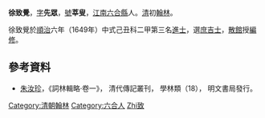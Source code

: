 '''徐致覺'''，[[表字|字]]'''先眾'''，[[號|號]]'''莘叟'''，[[江南省|江南]][[六合縣|六合縣]]人。[[清|清]]初[[翰林|翰林]]。

徐致覺於[[順治|順治]]六年（1649年）中式己丑科二甲第三名[[進士|進士]]，選[[庶吉士|庶吉士]]，[[散館|散館]]授[[編修|編修]]。

==參考資料==
*[[朱汝珍|朱汝珍]]，《詞林輯略·卷一》， 清代傳記叢刊， 學林類（18）， 明文書局發行。

{{清朝人物小作品}}
{{順治六年己丑科殿試金榜}}
{{DEFAULTSORT:Xu徐}}
[[Category:清朝翰林|Category:清朝翰林]]
[[Category:六合人|Category:六合人]]
[[Category:徐姓|Zhi致]]
